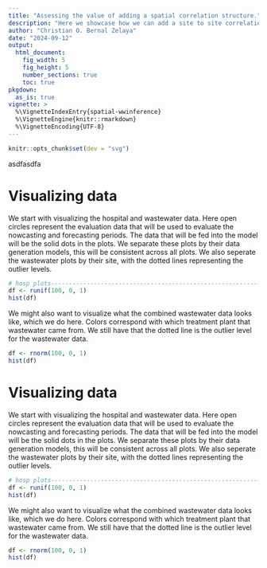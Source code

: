 ```yaml
---
title: "Assessing the value of adding a spatial correlation structure."
description: "Here we showcase how we can add a site to site correlations."
author: "Christian O. Bernal Zelaya"
date: "2024-09-12"
output:
  html_document:
    fig_width: 5
    fig_height: 5
    number_sections: true
    toc: true
pkgdown:
  as_is: true
vignette: >
  %\VignetteIndexEntry{spatial-wwinference}
  %\VignetteEngine{knitr::rmarkdown}
  %\VignetteEncoding{UTF-8}
---
```



```r
knitr::opts_chunk$set(dev = "svg")
```

<script type="text/javascript">
$(document).ready(function() {

  $chunks = $('.fold');

  $chunks.each(function () {

    // Add button to source code chunks
    if ( $(this).hasClass('s') ) {
      $('pre.r', this).prepend("<div class=\"showopt\">Hide Source</div><br style=\"line-height:22px;\"/>");
      $('pre.r', this).children('code').removeClass('folded'); // Default to show code
    }

    // Add button to output chunks
    if ( $(this).hasClass('o') ) {
      $('pre:not(.r)', this).has('code').prepend("<div class=\"showopt\">Show Output</div><br style=\"line-height:22px;\"/>");
      $('pre:not(.r)', this).children('code:not(r)').addClass('folded'); // Default to hide output

      // Add button to plots
      $(this).find('img').wrap('<pre class=\"plot\"></pre>');
      $('pre.plot', this).prepend("<div class=\"showopt\">Show Plot</div><br style=\"line-height:22px;\"/>");
      $('pre.plot', this).children('img').addClass('folded'); // Default to hide plots

    }
  });

  // Hide all chunks when document is loaded
  $('.folded').css('display', 'none');

  // Function to toggle the visibility
  $('.showopt').click(function() {
    var label = $(this).html();
    if (label.indexOf("Show") >= 0) {
      $(this).html(label.replace("Show", "Hide"));
    } else {
      $(this).html(label.replace("Hide", "Show"));
    }
    $(this).siblings('code, img').slideToggle('fast', 'swing');
  });
});
</script>

<style>
.showopt {
  background-color: #004c93;
  color: #FFFFFF;
  width: 100px;
  height: 20px;
  text-align: center;
  vertical-align: middle !important;
  float: right;
  font-family: sans-serif;
  border-radius: 8px;
  cursor: pointer; /* Add cursor pointer for better UX */
}

.showopt:hover {
  background-color: #dfe4f2;
  color: #004c93;
}

pre.plot {
  background-color: white !important;
}
</style>


asdfasdfa

# Visualizing data
We start with visualizing the hospital and wastewater data.  Here open circles
represent the evaluation data that will be used to evaluate the nowcasting and
forecasting periods.  The data that will be fed into the model will be the
solid dots in the plots.  We separate these plots by their data generation
models, this will be consistent across all plots.  We also seperate the
wastewater plots by their site, with the dotted lines representing the outlier
levels.

<div class="fold s">
```r
# hosp plots--------------------------------------------------------------------
df <- runif(100, 0, 1)
hist(df)
```

We might also want to visualize what the combined wastewater data looks like,
which we do here.  Colors correspond with which treatment plant that wastewater
came from.  We still have that the dotted line is the outlier level for the
wastewater data.

```r
df <- rnorm(100, 0, 1)
hist(df)
```

# Visualizing data
We start with visualizing the hospital and wastewater data.  Here open circles
represent the evaluation data that will be used to evaluate the nowcasting and
forecasting periods.  The data that will be fed into the model will be the
solid dots in the plots.  We separate these plots by their data generation
models, this will be consistent across all plots.  We also seperate the
wastewater plots by their site, with the dotted lines representing the outlier
levels.

<div class="fold s">
```r
# hosp plots--------------------------------------------------------------------
df <- runif(100, 0, 1)
hist(df)
```

We might also want to visualize what the combined wastewater data looks like,
which we do here.  Colors correspond with which treatment plant that wastewater
came from.  We still have that the dotted line is the outlier level for the
wastewater data.

```r
df <- rnorm(100, 0, 1)
hist(df)
```
